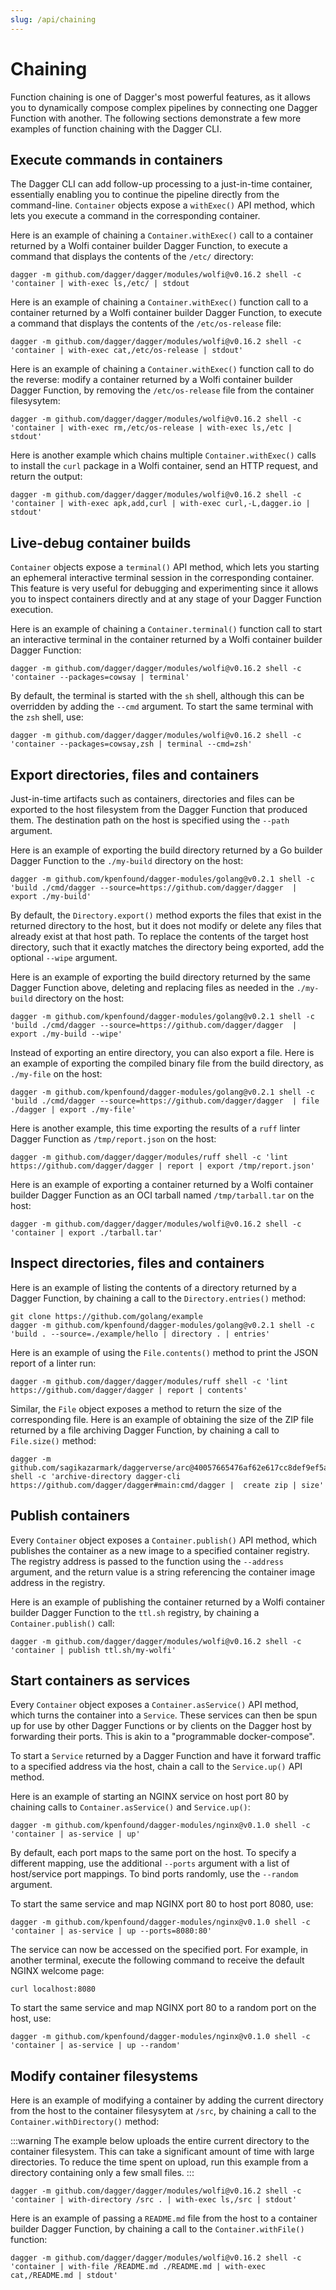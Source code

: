 ```yaml
---
slug: /api/chaining
---
```


# Chaining

Function chaining is one of Dagger's most powerful features, as it allows you to dynamically compose complex pipelines by connecting one Dagger Function with another. The following sections demonstrate a few more examples of function chaining with the Dagger CLI.

## Execute commands in containers

The Dagger CLI can add follow-up processing to a just-in-time container, essentially enabling you to continue the pipeline directly from the command-line. `Container` objects expose a `withExec()` API method, which lets you execute a command in the corresponding container.

Here is an example of chaining a `Container.withExec()` call to a container returned by a Wolfi container builder Dagger Function, to execute a command that displays the contents of the `/etc/` directory:

```shell
dagger -m github.com/dagger/dagger/modules/wolfi@v0.16.2 shell -c 'container | with-exec ls,/etc/ | stdout
```

Here is an example of chaining a `Container.withExec()` function call to a container returned by a Wolfi container builder Dagger Function, to execute a command that displays the contents of the `/etc/os-release` file:

```shell
dagger -m github.com/dagger/dagger/modules/wolfi@v0.16.2 shell -c 'container | with-exec cat,/etc/os-release | stdout'
```

Here is an example of chaining a `Container.withExec()` function call to do the reverse: modify a container returned by a Wolfi container builder Dagger Function, by removing the `/etc/os-release` file from the container filesysytem:

```shell
dagger -m github.com/dagger/dagger/modules/wolfi@v0.16.2 shell -c 'container | with-exec rm,/etc/os-release | with-exec ls,/etc | stdout'
```

Here is another example which chains multiple `Container.withExec()` calls to install the `curl` package in a Wolfi container, send an HTTP request, and return the output:

```shell
dagger -m github.com/dagger/dagger/modules/wolfi@v0.16.2 shell -c 'container | with-exec apk,add,curl | with-exec curl,-L,dagger.io | stdout'
```

## Live-debug container builds

`Container` objects expose a `terminal()` API method, which lets you starting an ephemeral interactive terminal session in the corresponding container. This feature is very useful for debugging and experimenting since it allows you to inspect containers directly and at any stage of your Dagger Function execution.

Here is an example of chaining a `Container.terminal()` function call to start an interactive terminal in the container returned by a Wolfi container builder Dagger Function:

```shell
dagger -m github.com/dagger/dagger/modules/wolfi@v0.16.2 shell -c 'container --packages=cowsay | terminal'
```

By default, the terminal is started with the `sh` shell, although this can be overridden by adding the `--cmd` argument. To start the same terminal with the `zsh` shell, use:

```shell
dagger -m github.com/dagger/dagger/modules/wolfi@v0.16.2 shell -c 'container --packages=cowsay,zsh | terminal --cmd=zsh'
```

## Export directories, files and containers

Just-in-time artifacts such as containers, directories and files can be exported to the host filesystem from the Dagger Function that produced them. The destination path on the host is specified using the `--path` argument.

Here is an example of exporting the build directory returned by a Go builder Dagger Function to the `./my-build` directory on the host:

```shell
dagger -m github.com/kpenfound/dagger-modules/golang@v0.2.1 shell -c 'build ./cmd/dagger --source=https://github.com/dagger/dagger  | export ./my-build'
```

By default, the `Directory.export()` method exports the files that exist in the returned directory to the host, but it does not modify or delete any files that already exist at that host path. To replace the contents of the target host directory, such that it exactly matches the directory being exported, add the optional `--wipe` argument.

Here is an example of exporting the build directory returned by the same Dagger Function above, deleting and replacing files as needed in the `./my-build` directory on the host:

```shell
dagger -m github.com/kpenfound/dagger-modules/golang@v0.2.1 shell -c 'build ./cmd/dagger --source=https://github.com/dagger/dagger  | export ./my-build --wipe'
```

Instead of exporting an entire directory, you can also export a file. Here is an example of exporting the compiled binary file from the build directory, as `./my-file` on the host:

```shell
dagger -m github.com/kpenfound/dagger-modules/golang@v0.2.1 shell -c 'build ./cmd/dagger --source=https://github.com/dagger/dagger  | file ./dagger | export ./my-file'
```

Here is another example, this time exporting the results of a `ruff` linter Dagger Function as `/tmp/report.json` on the host:

```shell
dagger -m github.com/dagger/dagger/modules/ruff shell -c 'lint https://github.com/dagger/dagger | report | export /tmp/report.json'
```

Here is an example of exporting a container returned by a Wolfi container builder Dagger Function as an OCI tarball named `/tmp/tarball.tar` on the host:

```shell
dagger -m github.com/dagger/dagger/modules/wolfi@v0.16.2 shell -c 'container | export ./tarball.tar'
```

## Inspect directories, files and containers

Here is an example of listing the contents of a directory returned by a Dagger Function, by chaining a call to the `Directory.entries()` method:

```shell
git clone https://github.com/golang/example
dagger -m github.com/kpenfound/dagger-modules/golang@v0.2.1 shell -c 'build . --source=./example/hello | directory . | entries'
```

Here is an example of using the `File.contents()` method to print the JSON report of a linter run:

```shell
dagger -m github.com/dagger/dagger/modules/ruff shell -c 'lint https://github.com/dagger/dagger | report | contents'
```

Similar, the `File` object exposes a method to return the size of the corresponding file. Here is an example of obtaining the size of the ZIP file returned by a file archiving Dagger Function, by chaining a call to `File.size()` method:

```shell
dagger -m github.com/sagikazarmark/daggerverse/arc@40057665476af62e617cc8def9ef5a87735264a9 shell -c 'archive-directory dagger-cli https://github.com/dagger/dagger#main:cmd/dagger |  create zip | size'
```

## Publish containers

Every `Container` object exposes a `Container.publish()` API method, which publishes the container as a new image to a specified container registry. The registry address is passed to the function using the `--address` argument, and the return value is a string referencing the container image address in the registry.

Here is an example of publishing the container returned by a Wolfi container builder Dagger Function to the `ttl.sh` registry, by chaining a `Container.publish()` call:

```shell
dagger -m github.com/dagger/dagger/modules/wolfi@v0.16.2 shell -c 'container | publish ttl.sh/my-wolfi'
```

## Start containers as services

Every `Container` object exposes a `Container.asService()` API method, which turns the container into a `Service`. These services can then be spun up for use by other Dagger Functions or by clients on the Dagger host by forwarding their ports. This is akin to a "programmable docker-compose".

To start a `Service` returned by a Dagger Function and have it forward traffic to a specified address via the host, chain a call to the `Service.up()` API method.

Here is an example of starting an NGINX service on host port 80 by chaining calls to `Container.asService()` and `Service.up()`:

```shell
dagger -m github.com/kpenfound/dagger-modules/nginx@v0.1.0 shell -c 'container | as-service | up'
```

By default, each port maps to the same port on the host. To specify a different mapping, use the additional `--ports` argument with a list of host/service port mappings. To bind ports randomly, use the `--random` argument.

To start the same service and map NGINX port 80 to host port 8080, use:

```shell
dagger -m github.com/kpenfound/dagger-modules/nginx@v0.1.0 shell -c 'container | as-service | up --ports=8080:80'
```

The service can now be accessed on the specified port. For example, in another terminal, execute the following command to receive the default NGINX welcome page:

```shell
curl localhost:8080
```

To start the same service and map NGINX port 80 to a random port on the host, use:

```shell
dagger -m github.com/kpenfound/dagger-modules/nginx@v0.1.0 shell -c 'container | as-service | up --random'
```

## Modify container filesystems

Here is an example of modifying a container by adding the current directory from the host to the container filesysytem at `/src`, by chaining a call to the `Container.withDirectory()` method:

:::warning
The example below uploads the entire current directory to the container filesystem. This can take a significant amount of time with large directories. To reduce the time spent on upload, run this example from a directory containing only a few small files.
:::

```shell
dagger -m github.com/dagger/dagger/modules/wolfi@v0.16.2 shell -c 'container | with-directory /src . | with-exec ls,/src | stdout'
```

Here is an example of passing a `README.md` file from the host to a container builder Dagger Function, by chaining a call to the `Container.withFile()` function:

```shell
dagger -m github.com/dagger/dagger/modules/wolfi@v0.16.2 shell -c 'container | with-file /README.md ./README.md | with-exec cat,/README.md | stdout'
```
